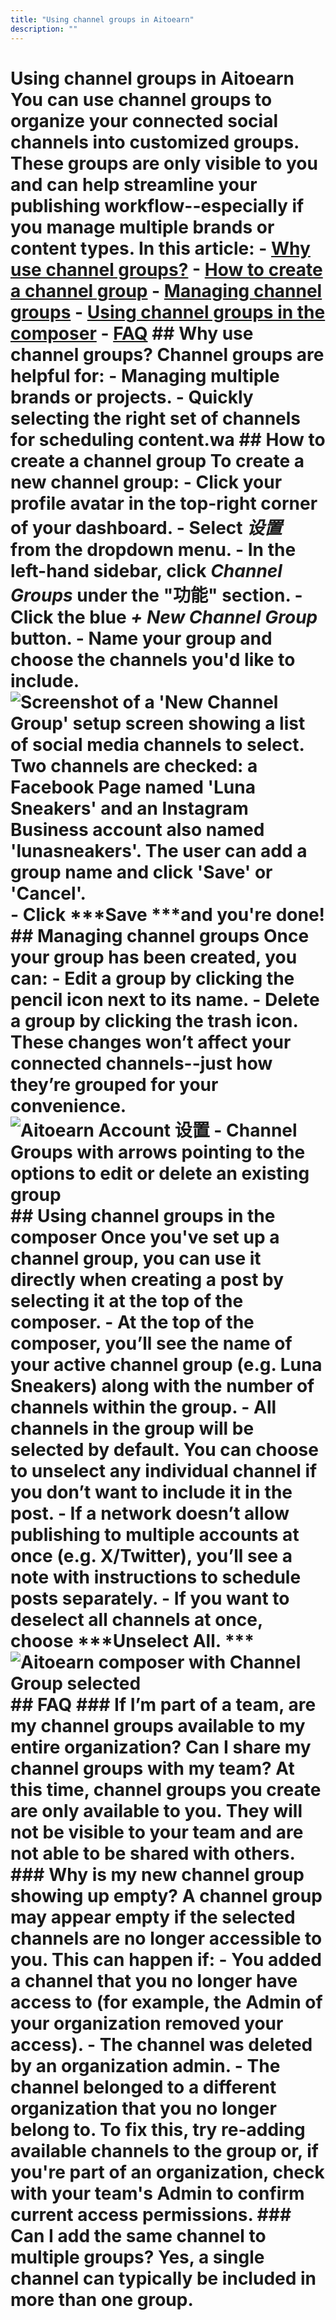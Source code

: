 ```yaml
---
title: "Using channel groups in Aitoearn"
description: ""
---
```


<UpdatedAt />


# Using channel groups in Aitoearn You can use channel groups to organize your connected social channels into customized groups. These groups are only visible to you and can help streamline your publishing workflow--especially if you manage multiple brands or content types. In this article: - [Why use channel groups?](#Why-use-channel-groups-ifr_q) - [How to create a channel group](#How-to-create-a-channel-group-bcB9F) - [Managing channel groups](#Managing-channel-groups-_FXiT) - [Using channel groups in the composer](#Using-channel-groups-in-the-composer-ojBU6) - [FAQ](#FAQ-MjGce) ## Why use channel groups? Channel groups are helpful for: - Managing multiple brands or projects. - Quickly selecting the right set of channels for scheduling content.wa ## How to create a channel group To create a new channel group: - Click your profile avatar in the top-right corner of your dashboard. - Select ***设置*** from the dropdown menu. - In the left-hand sidebar, click ***Channel Groups*** under the "功能" section. - Click the blue ***+ New Channel Group*** button. - Name your group and choose the channels you'd like to include. ![Screenshot of a 'New Channel Group' setup screen showing a list of social media channels to select. Two channels are checked: a Facebook Page named 'Luna Sneakers' and an Instagram Business account also named 'lunasneakers'. The user can add a group name and click 'Save' or 'Cancel'.](//d33v4339jhl8k0.cloudfront.net/docs/assets/64cb6cf86d4a3e191f237e66/images/686ec9dc68fdff18afe51b8c/file-XFoHfeb6he.jpg) - Click ***Save ***and you're done! ## Managing channel groups Once your group has been created, you can: - **Edit** a group by clicking the **pencil icon** next to its name. - **Delete** a group by clicking the **trash icon**. These changes won’t affect your connected channels--just how they’re grouped for your convenience. ![Aitoearn Account 设置 - Channel Groups with arrows pointing to the options to edit or delete an existing group](https://paper-attachments.dropboxusercontent.com/s_4E97962CBAFF78EE17B8E678BB9235C3A19D5D22AE3076ED6EAA07BF7B7FF870_1751386125620_Aitoearn+-+Channel+Groups+2025-07-01+at+12.08.15+PM.jpg) ## Using channel groups in the composer Once you've set up a channel group, you can use it directly when creating a post by selecting it at the top of the composer. - At the top of the composer, you’ll see the name of your active channel group (e.g. **Luna Sneakers**) along with the number of channels within the group. - All channels in the group will be selected by default. You can choose to unselect any individual channel if you don’t want to include it in the post. - If a network doesn’t allow publishing to multiple accounts at once (e.g. X/Twitter), you’ll see a note with instructions to schedule posts separately. - If you want to deselect all channels at once, choose ***Unselect All. *** ![Aitoearn composer with Channel Group selected](https://paper-attachments.dropboxusercontent.com/s_4E97962CBAFF78EE17B8E678BB9235C3A19D5D22AE3076ED6EAA07BF7B7FF870_1751385985415_Aitoearn+-+Publish+2025-07-01+at+11.57.46+AM.jpg) ## FAQ ### If I’m part of a team, are my channel groups available to my entire organization? Can I share my channel groups with my team? At this time, channel groups you create are only available to you. They will not be visible to your team and are not able to be shared with others. ### Why is my new channel group showing up empty? A channel group may appear empty if the selected channels are no longer accessible to you. This can happen if: - You added a channel that you no longer have access to (for example, the Admin of your organization removed your access). - The channel was deleted by an organization admin. - The channel belonged to a different organization that you no longer belong to. To fix this, try re-adding available channels to the group or, if you're part of an organization, check with your team's Admin to confirm current access permissions. ### Can I add the same channel to multiple groups? Yes, a single channel can typically be included in more than one group.